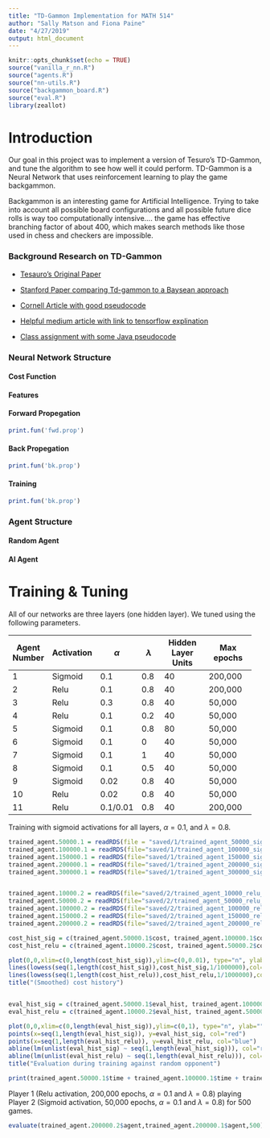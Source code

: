 ```yaml
---
title: "TD-Gammon Implementation for MATH 514"
author: "Sally Matson and Fiona Paine"
date: "4/27/2019"
output: html_document
---
```


```r
knitr::opts_chunk$set(echo = TRUE)
source("vanilla_r_nn.R")
source("agents.R")
source("nn-utils.R")
source("backgammon_board.R")
source("eval.R")
library(zeallot)
```

# Introduction
Our goal in this project was to implement a version of Tesuro's TD-Gammon, and tune the algorithm to see how well it could perform. TD-Gammon is a Neural Network that uses reinforcement learning to play the game backgammon. 

Backgammon is an interesting game for Artificial Intelligence. Trying to take into account all possible board configurations and all possible future dice rolls is way too computationally intensive.... the game has effective branching factor of about 400, which makes search methods like those used in chess and checkers are impossible.


### Background Research on TD-Gammon

* [Tesauro's Original Paper](http://modelai.gettysburg.edu/2013/tdgammon/pa4.pdf)

* [Stanford Paper comparing Td-gammon to a Baysean approach](http://cs229.stanford.edu/proj2013/MolinFlyhammarBidgol-UsingMachineLearningToTeachAComputerToPlayBackgammon.pdf)

* [Cornell Article with good pseudocode](https://www.cs.cornell.edu/boom/2001sp/Tsinteris/gammon.htm)

* [Helpful medium article with link to tensorflow explination](https://medium.com/jim-fleming/before-alphago-there-was-td-gammon-13deff866197)

* [Class assignment with some Java pseudocode](http://modelai.gettysburg.edu/2013/tdgammon/pa4.pdf)


### Neural Network Structure

#### Cost Function 

#### Features

#### Forward Propegation
```r
print.fun('fwd.prop')
```

#### Back Propegation
```r
print.fun('bk.prop')
```

#### Training
```r
print.fun('bk.prop')
```
### Agent Structure

#### Random Agent

#### AI Agent



# Training & Tuning

All of our networks are three layers (one hidden layer). We tuned using the following parameters.

+---------------+---------------+---------+----------+---------------------+---------------------+
| Agent Number  | Activation    | $\alpha$| $\lambda$| Hidden Layer Units  | Max epochs          |
+===============+===============+=========+==========+=====================+=====================+
| 1             | Sigmoid       | 0.1     | 0.8      | 40                  | 200,000             |
+---------------+---------------+---------+----------+---------------------+---------------------+
| 2             | Relu          | 0.1     | 0.8      | 40                  | 200,000             |
+---------------+---------------+---------+----------+---------------------+---------------------+
| 3             | Relu          | 0.3     | 0.8      | 40                  | 50,000              |
+---------------+---------------+---------+----------+---------------------+---------------------+
| 4             | Relu          | 0.1     | 0.2      | 40                  | 50,000              |
+---------------+---------------+---------+----------+---------------------+---------------------+
| 5             | Sigmoid       | 0.1     | 0.8      | 80                  | 50,000              |
+---------------+---------------+---------+----------+---------------------+---------------------+
| 6             | Sigmoid       | 0.1     | 0        | 40                  | 50,000              |
+---------------+---------------+---------+----------+---------------------+---------------------+
| 7             | Sigmoid       | 0.1     | 1        | 40                  | 50,000              |
+---------------+---------------+---------+----------+---------------------+---------------------+
| 8             | Sigmoid       | 0.1     | 0.5      | 40                  | 50,000              |
+---------------+---------------+---------+----------+---------------------+---------------------+
| 9             | Sigmoid       | 0.02    | 0.8      | 40                  | 50,000              |
+---------------+---------------+---------+----------+---------------------+---------------------+
| 10            | Relu          | 0.02    | 0.8      | 40                  | 50,000              |
+---------------+---------------+---------+----------+---------------------+---------------------+
| 11            | Relu          | 0.1/0.01| 0.8      | 40                  | 200,000             |
+---------------+---------------+---------+----------+---------------------+---------------------+



Training with sigmoid activations for all layers, $\alpha=0.1$, and $\lambda=0.8$.

```r
trained_agent.50000.1 = readRDS(file = "saved/1/trained_agent_50000_sigmoid_basic.rds")
trained_agent.100000.1 = readRDS(file="saved/1/trained_agent_100000_sigmoid_basic.rds")
trained_agent.150000.1 = readRDS(file="saved/1/trained_agent_150000_sigmoid_basic.rds")
trained_agent.200000.1 = readRDS(file="saved/1/trained_agent_200000_sigmoid_basic.rds")
trained_agent.300000.1 = readRDS(file="saved/1/trained_agent_300000_sigmoid_basic.rds")
```

```r

```


```r
trained_agent.10000.2 = readRDS(file="saved/2/trained_agent_10000_relu_basic.rds")
trained_agent.50000.2 = readRDS(file="saved/2/trained_agent_50000_relu_basic.rds")
trained_agent.100000.2 = readRDS(file="saved/2/trained_agent_100000_relu_basic.rds")
trained_agent.150000.2 = readRDS(file="saved/2/trained_agent_150000_relu_basic.rds")
trained_agent.200000.2 = readRDS(file="saved/2/trained_agent_200000_relu_basic.rds")
```

```r
cost_hist_sig = c(trained_agent.50000.1$cost, trained_agent.100000.1$cost, trained_agent.150000.1$cost, trained_agent.200000.1$cost)
cost_hist_relu = c(trained_agent.10000.2$cost, trained_agent.50000.2$cost, trained_agent.100000.2$cost, trained_agent.150000.2$cost, trained_agent.200000.2$cost)

plot(0,0,xlim=c(0,length(cost_hist_sig)),ylim=c(0,0.01), type="n", ylab="", xlab="Epochs")
lines(lowess(seq(1,length(cost_hist_sig)),cost_hist_sig,1/1000000),col="red")
lines(lowess(seq(1,length(cost_hist_relu)),cost_hist_relu,1/1000000),col="blue")
title("(Smoothed) cost history")


eval_hist_sig = c(trained_agent.50000.1$eval_hist, trained_agent.100000.1$eval_hist, trained_agent.150000.1$eval_hist, trained_agent.200000.1$eval_hist)
eval_hist_relu = c(trained_agent.10000.2$eval_hist, trained_agent.50000.2$eval_hist, trained_agent.100000.2$eval_hist, trained_agent.150000.2$eval_hist, trained_agent.200000.2$eval_hist)

plot(0,0,xlim=c(0,length(eval_hist_sig)),ylim=c(0,1), type="n", ylab="", xlab="Epochs")
points(x=seq(1,length(eval_hist_sig)), y=eval_hist_sig, col="red")
points(x=seq(1,length(eval_hist_relu)), y=eval_hist_relu, col="blue")
abline(lm(unlist(eval_hist_sig) ~ seq(1,length(eval_hist_sig))), col="red")
abline(lm(unlist(eval_hist_relu) ~ seq(1,length(eval_hist_relu))), col="blue")
title("Evaluation during training against random opponent")

print(trained_agent.50000.1$time + trained_agent.100000.1$time + trained_agent.150000.1$time + trained_agent.200000.1$time)
```

Player 1 (Relu activation, 200,000 epochs, $\alpha=0.1$ and $\lambda=0.8$) playing Player 2 (Sigmoid activation, 50,000 epochs, $\alpha=0.1$ and $\lambda=0.8$) for 500 games.
```r
evaluate(trained_agent.200000.2$agent,trained_agent.200000.1$agent,500)$p1
```



